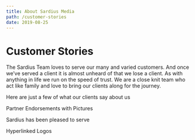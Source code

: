 ```yaml
---
title: About Sardius Media
path: /customer-stories
date: 2019-08-25
---
```


# Customer Stories

The Sardius Team loves to serve our many and varied customers. And once we’ve
served a client it is almost unheard of that we lose a client. As with anything
in life we run on the speed of trust. We are a close knit team who act like
family and love to bring our clients along for the journey.

Here are just a few of what our clients say about us

Partner Endorsements with Pictures

Sardius has been pleased to serve

Hyperlinked Logos
